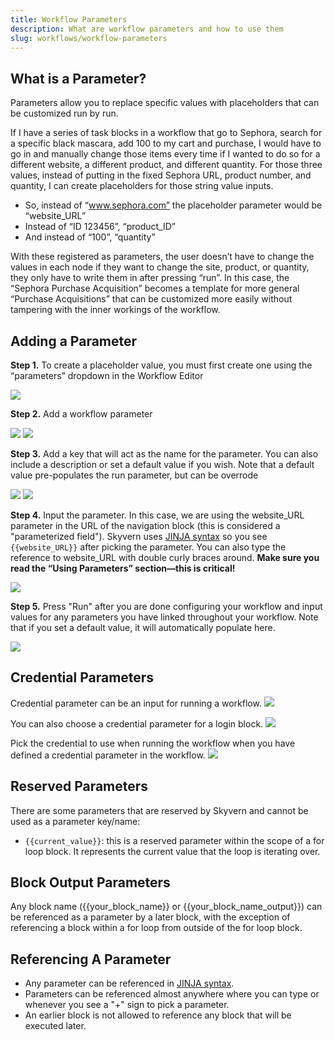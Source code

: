 ```yaml
---
title: Workflow Parameters
description: What are workflow parameters and how to use them
slug: workflows/workflow-parameters
---
```


## What is a Parameter?

Parameters allow you to replace specific values with placeholders that can be customized run by run.

If I have a series of task blocks in a workflow that go to Sephora, search for a specific black mascara, add 100 to my cart and purchase, I would have to go in and manually change those items every time if I wanted to do so for a different website, a different product, and different quantity. For those three values, instead of putting in the fixed Sephora URL, product number, and quantity, I can create placeholders for those string value inputs. 

* So, instead of “www.sephora.com” the placeholder parameter would be “website_URL”
* Instead of “ID 123456”, “product_ID”
* And instead of “100”, “quantity”

With these registered as parameters, the user doesn’t have to change the values in each node if they want to change the site, product, or quantity, they only have to write them in after pressing “run”. In this case, the “Sephora Purchase Acquisition” becomes a template for more general “Purchase Acquisitions” that can be customized more easily without tampering with the inner workings of the workflow.

## Adding a Parameter

**Step 1.** To create a placeholder value, you must first create one using the “parameters” dropdown in the Workflow Editor

<img src="../images/what_is_a_parameter/p.1.png"/>

**Step 2.** Add a workflow parameter

<img src="../images/what_is_a_parameter/p.2.png"/>

<img src="../images/what_is_a_parameter/p.3.png"/>

**Step 3.** Add a key that will act as the name for the parameter. You can also include a description or set a default value if you wish. Note that a default value pre-populates the run parameter, but can be overrode

<img src="../images/what_is_a_parameter/p.4.png"/>

<img src="../images/what_is_a_parameter/p.5.png"/>

**Step 4.** Input the parameter. In this case, we are using the website_URL parameter in the URL of the navigation block (this is considered a "parameterized field"). Skyvern uses [JINJA syntax](https://jinja.palletsprojects.com/en/stable/templates/) so you see `{{website_URL}}` after picking the parameter. You can also type the reference to website_URL with double curly braces around. **Make sure you read the “Using Parameters” section—this is critical!**

<img src="../images/what_is_a_parameter/add_parameter_jinja_syntax.png"/>

**Step 5.** Press "Run" after you are done configuring your workflow and input values for any parameters you have linked throughout your workflow. Note that if you set a default value, it will automatically populate here. 

<img src="../images/what_is_a_parameter/run_workflow.png"/>

## Credential Parameters 
Credential parameter can be an input for running a workflow.
<img src="../images/what_is_a_parameter/add_credential_parameter.png"/>

You can also choose a credential parameter for a login block.
<img src="../images/what_is_a_parameter/login_credential_parameter.png"/>

Pick the credential to use when running the workflow when you have defined a credential parameter in the workflow.
<img src="../images/what_is_a_parameter/run_workflow_with_credential.png"/>

## Reserved Parameters
There are some parameters that are reserved by Skyvern and cannot be used as a parameter key/name:
- `{{current_value}}`: this is a reserved parameter within the scope of a for loop block. It represents the current value that the loop is iterating over.

## Block Output Parameters
Any block name ({{your_block_name}} or {{your_block_name_output}}) can be referenced as a parameter by a later block, with the exception of referencing a block within a for loop from outside of the for loop block.

## Referencing A Parameter
- Any parameter can be referenced in [JINJA syntax](https://jinja.palletsprojects.com/en/stable/templates/).
- Parameters can be referenced almost anywhere where you can type or whenever you see a "+" sign to pick a parameter.
- An earlier block is not allowed to reference any block that will be executed later.